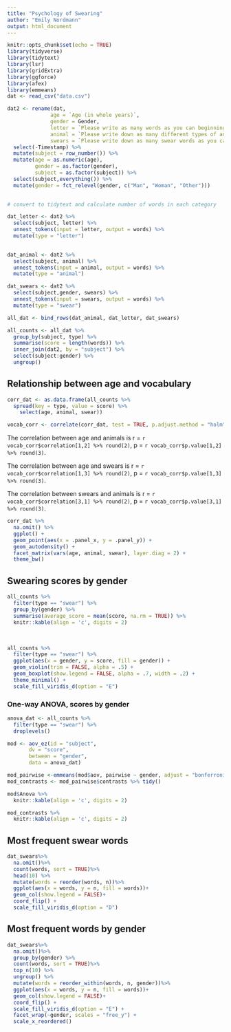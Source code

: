 ```yaml
---
title: "Psychology of Swearing"
author: "Emily Nordmann"
output: html_document
---
```


```r
knitr::opts_chunk$set(echo = TRUE)
library(tidyverse)
library(tidytext)
library(lsr)
library(gridExtra)
library(ggforce)
library(afex)
library(emmeans)
dat <- read_csv("data.csv")
```

```r
dat2 <- rename(dat,
              age = `Age (in whole years)`,
              gender = Gender,
              letter = `Please write as many words as you can beginning with the letter "A".`, 
              animal = `Please write down as many different types of animal as you can.`,
              swears = `Please write down as many swear words as you can.`) %>%
  select(-Timestamp) %>%
  mutate(subject = row_number()) %>%
  mutate(age = as.numeric(age),
         gender = as.factor(gender),
         subject = as.factor(subject)) %>%
  select(subject,everything()) %>%
  mutate(gender = fct_relevel(gender, c("Man", "Woman", "Other")))
  

# convert to tidytext and calculate number of words in each category

dat_letter <- dat2 %>%
  select(subject, letter) %>%
  unnest_tokens(input = letter, output = words) %>%
  mutate(type = "letter")
 

dat_animal <- dat2 %>%
  select(subject, animal) %>%
  unnest_tokens(input = animal, output = words) %>%
  mutate(type = "animal")

dat_swears <- dat2 %>%
  select(subject,gender, swears) %>%
  unnest_tokens(input = swears, output = words) %>%
  mutate(type = "swear")

all_dat <- bind_rows(dat_animal, dat_letter, dat_swears)

all_counts <- all_dat %>%
  group_by(subject, type) %>%
  summarise(score = length(words)) %>%
  inner_join(dat2, by = "subject") %>%
  select(subject:gender) %>%
  ungroup()

```

## Relationship between age and vocabulary


```r
corr_dat <- as.data.frame(all_counts %>%
  spread(key = type, value = score) %>%
    select(age, animal, swear))

vocab_corr <- correlate(corr_dat, test = TRUE, p.adjust.method = "holm")

```

The correlation between age and animals is r = `r vocab_corr$correlation[1,2] %>% round(2)`, p = `r vocab_corr$p.value[1,2] %>% round(3)`. 

The correlation between age and swears is r = `r vocab_corr$correlation[1,3] %>% round(2)`, p = `r vocab_corr$p.value[1,3] %>% round(3)`. 

The correlation between swears and animals is r = `r vocab_corr$correlation[3,1] %>% round(2)`, p = `r vocab_corr$p.value[3,1] %>% round(3)`. 

```r
corr_dat %>%
  na.omit() %>%
  ggplot() +
  geom_point(aes(x = .panel_x, y = .panel_y)) +
  geom_autodensity() +
  facet_matrix(vars(age, animal, swear), layer.diag = 2) +
  theme_bw()
```


## Swearing scores by gender

```r
all_counts %>%
  filter(type == "swear") %>%
  group_by(gender) %>%
  summarise(average_score = mean(score, na.rm = TRUE)) %>%
  knitr::kable(align = 'c', digits = 2)  

```

<br>

```r
all_counts %>%
  filter(type == "swear") %>%
  ggplot(aes(x = gender, y = score, fill = gender)) +
  geom_violin(trim = FALSE, alpha = .5) +
  geom_boxplot(show.legend = FALSE, alpha = .7, width = .2) +
  theme_minimal() +
  scale_fill_viridis_d(option = "E")
```

### One-way ANOVA, scores by gender

```r
anova_dat <- all_counts %>%
  filter(type == "swear") %>%
  droplevels()

mod <- aov_ez(id = "subject",
       dv = "score",
       between = "gender",
       data = anova_dat)

mod_pairwise <-emmeans(mod$aov, pairwise ~ gender, adjust = "bonferroni")
mod_contrasts <- mod_pairwise$contrasts %>% tidy()

mod$Anova %>%
  knitr::kable(align = 'c', digits = 2) 

mod_contrasts %>%
  knitr::kable(align = 'c', digits = 2) 
```



## Most frequent swear words

```r
dat_swears%>%
  na.omit()%>%
  count(words, sort = TRUE)%>%
  head(10) %>%
  mutate(words = reorder(words, n))%>%
  ggplot(aes(x = words, y = n, fill = words))+
  geom_col(show.legend = FALSE)+
  coord_flip() +
  scale_fill_viridis_d(option = "D")
```

## Most frequent words by gender

```r
dat_swears%>%
  na.omit()%>%
  group_by(gender) %>%
  count(words, sort = TRUE)%>%
  top_n(10) %>% 
  ungroup() %>%
  mutate(words = reorder_within(words, n, gender))%>%
  ggplot(aes(x = words, y = n, fill = words))+
  geom_col(show.legend = FALSE)+
  coord_flip() +
  scale_fill_viridis_d(option = "E") +
  facet_wrap(~gender, scales = "free_y") +
  scale_x_reordered()
```
